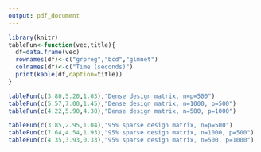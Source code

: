 ```yaml
---
output: pdf_document
---
```


```r
library(knitr)
tableFun<-function(vec,title){
  df=data.frame(vec)
  rownames(df)<-c("grpreg","bcd","glmnet")
  colnames(df)<-c("Time (seconds)")
  print(kable(df,caption=title))
}

```

```r
tableFun(c(3.80,5.20,1.03),"Dense design matrix, n=p=500")
tableFun(c(5.57,7.00,1.45),"Dense design matrix, n=1000, p=500")
tableFun(c(4.22,5.90,4.38),"Dense design matrix, n=500, p=1000")

```

\newpage

```r
tableFun(c(3.85,2.95,1.04),"95% sparse design matrix, n=p=500")
tableFun(c(7.64,4.54,1.93),"95% sparse design matrix, n=1000, p=500")
tableFun(c(4.35,3.93,0.33),"95% sparse design matrix, n=500, p=1000")
```

